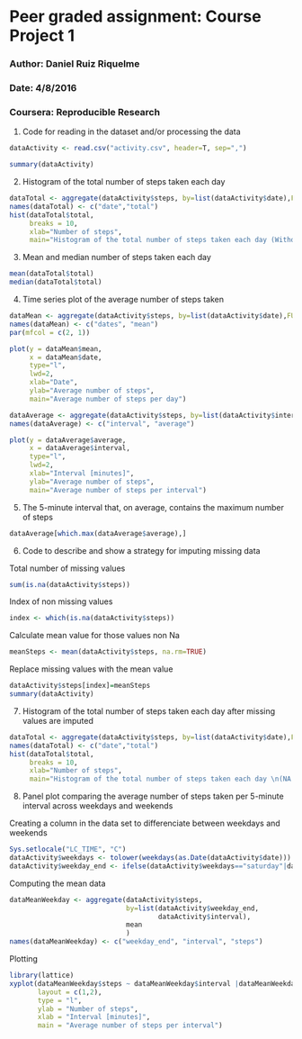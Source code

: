 Peer graded assignment: Course Project 1
========================================

### Author: Daniel Ruiz Riquelme
### Date: 4/8/2016

### Coursera: Reproducible Research

1. Code for reading in the dataset and/or processing the data

```r
dataActivity <- read.csv("activity.csv", header=T, sep=",")

summary(dataActivity)
```

2. Histogram of the total number of steps taken each day

```r
dataTotal <- aggregate(dataActivity$steps, by=list(dataActivity$date),FUN=sum,na.rm=TRUE)
names(dataTotal) <- c("date","total")
hist(dataTotal$total,
     breaks = 10,
     xlab="Number of steps", 
     main="Histogram of the total number of steps taken each day (Without NA's)")
```

3. Mean and median number of steps taken each day

```r
mean(dataTotal$total)
median(dataTotal$total)
```

4. Time series plot of the average number of steps taken

```r
dataMean <- aggregate(dataActivity$steps, by=list(dataActivity$date),FUN=mean,na.rm=TRUE)
names(dataMean) <- c("dates", "mean")
par(mfcol = c(2, 1))

plot(y = dataMean$mean,
     x = dataMean$date,
     type="l", 
     lwd=2,  
     xlab="Date", 
     ylab="Average number of steps", 
     main="Average number of steps per day")

dataAverage <- aggregate(dataActivity$steps, by=list(dataActivity$interval),FUN=mean,na.rm=TRUE)
names(dataAverage) <- c("interval", "average")

plot(y = dataAverage$average,
     x = dataAverage$interval,
     type="l", 
     lwd=2,  
     xlab="Interval [minutes]", 
     ylab="Average number of steps", 
     main="Average number of steps per interval")

```

5. The 5-minute interval that, on average, contains the maximum number of steps

```r
dataAverage[which.max(dataAverage$average),]
```

6. Code to describe and show a strategy for imputing missing data

Total number of missing values
```r
sum(is.na(dataActivity$steps))
```

Index of non missing values
```r
index <- which(is.na(dataActivity$steps))
```

Calculate mean value for those values non Na
```r
meanSteps <- mean(dataActivity$steps, na.rm=TRUE)
```

Replace missing values with the mean value
```r
dataActivity$steps[index]=meanSteps
summary(dataActivity)
```

7. Histogram of the total number of steps taken each day after missing values are imputed

```r
dataTotal <- aggregate(dataActivity$steps, by=list(dataActivity$date),FUN=sum)
names(dataTotal) <- c("date","total")
hist(dataTotal$total,
     breaks = 10,
     xlab="Number of steps", 
     main="Histogram of the total number of steps taken each day \n(NA's replaced with the mean)")
```

8. Panel plot comparing the average number of steps taken per 5-minute interval across weekdays and weekends

Creating a column in the data set to differenciate between weekdays and weekends
```r
Sys.setlocale("LC_TIME", "C")
dataActivity$weekdays <- tolower(weekdays(as.Date(dataActivity$date)))
dataActivity$weekday_end <- ifelse(dataActivity$weekdays=="saturday"|dataActivity$weekdays == "sunday", "weekend","weekday")
```

Computing the mean data
```r
dataMeanWeekday <- aggregate(dataActivity$steps,
                             by=list(dataActivity$weekday_end, 
                                     dataActivity$interval),
                             mean
                             )
names(dataMeanWeekday) <- c("weekday_end", "interval", "steps")

```

Plotting
```r
library(lattice)
xyplot(dataMeanWeekday$steps ~ dataMeanWeekday$interval |dataMeanWeekday$weekday_end,
       layout = c(1,2), 
       type = "l", 
       ylab = "Number of steps", 
       xlab = "Interval [minutes]",
       main = "Average number of steps per interval")

```

